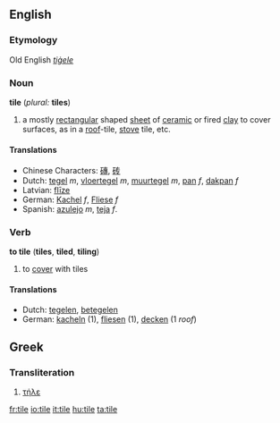 ==English==
===Etymology===
Old English ''[[tiġele]]''
===Noun===
'''tile''' (''plural:'' '''tiles''')

#a mostly [[rectangular]] shaped [[sheet]] of [[ceramic]] or fired [[clay]] to cover surfaces, as in a [[roof]]-tile, [[stove]] tile, etc.

==== Translations ====
*Chinese Characters: [[磚]], [[砖]]
*Dutch: [[tegel]] ''m'', [[vloertegel]] ''m'', [[muurtegel]] ''m'', [[pan]] ''f'', [[dakpan]] ''f''
*Latvian: [[flīze]] {{f}}
*German: [[Kachel]] ''f'', [[Fliese]] ''f''
*Spanish: [[azulejo]] ''m'', [[teja]] ''f''.

=== Verb ===
'''to tile''' ('''tiles''', '''tiled''', '''tiling''')
#to [[cover]] with tiles

==== Translations ====
*Dutch: [[tegelen]], [[betegelen]]
*German: [[kacheln]] (1), [[fliesen]] (1), [[decken]] (1 ''roof'')

==Greek==
===Transliteration===
#[[τήλε]]

[[fr:tile]]
[[io:tile]]
[[it:tile]]
[[hu:tile]]
[[ta:tile]]